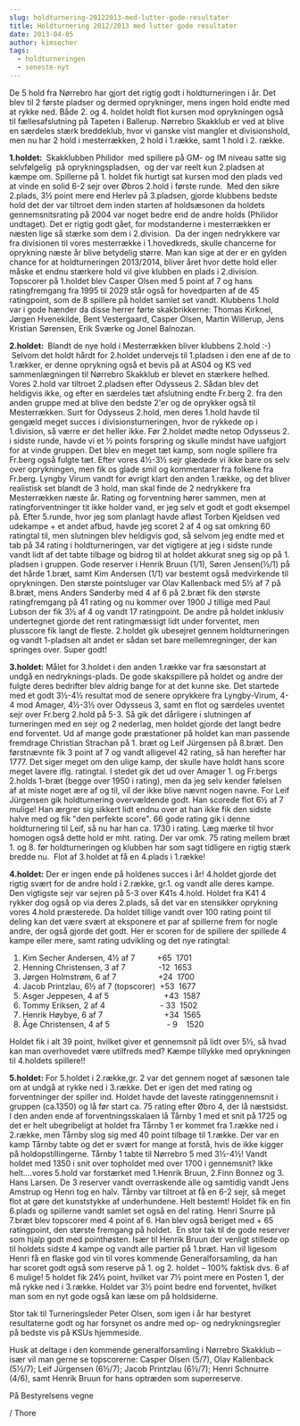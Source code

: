 ```yaml
---
slug: holdturnering-20122013-med-lutter-gode-resultater
title: Holdturnering 2012/2013 med lutter gode resultater
date: 2013-04-05
author: kimsecher
tags:
  - holdturneringen
  - seneste-nyt
---
```

De 5 hold fra Nørrebro har gjort det rigtig godt i holdturneringen i år. Det blev til 2 første pladser og dermed oprykninger, mens ingen hold endte med at rykke ned. Både 2. og 4. holdet holdt flot kursen mod oprykningen også til fællesafslutning på Tapeten i Ballerup. Nørrebro Skakklub er ved at blive en særdeles stærk breddeklub, hvor vi ganske vist mangler et divisionshold, men nu har 2 hold i mesterrækken, 2 hold i 1.række, samt 1 hold i 2. række.

<strong>1.holdet: </strong> Skakklubben Philidor  med spillere på GM- og IM niveau satte sig selvfølgelig  på oprykningspladsen,  og der var reelt kun 2.pladsen at kæmpe om. Spillerne på 1. holdet fik hurtigt sat kursen mod den plads ved at vinde en solid 6-2 sejr over Øbros 2.hold i første runde.  Med den sikre 2.plads, 3½ point mere end Herlev på 3.pladsen, gjorde klubbens bedste hold det der var tiltroet dem inden starten af holdsæsonen da holdets gennemsnitsrating på 2004 var noget bedre end de andre holds (Philidor undtaget). Det er rigtig godt gået, for modstanderne i mesterrækken er næsten lige så stærke som dem i 2.division.  Da der ingen nedrykkere var fra divisionen til vores mesterrække i 1.hovedkreds, skulle chancerne for oprykning næste år blive betydelig større. Man kan sige at der er en gylden chance for at holdturneringen 2013/2014, bliver året hvor dette hold eller måske et endnu stærkere hold vil give klubben en plads i 2.division. Topscorer på 1.holdet blev Casper Olsen med 5 point af 7 og hans ratingfremgang fra 1995 til 2029 står også for hovedparten af de 45 ratingpoint, som de 8 spillere på holdet samlet set vandt. Klubbens 1.hold var i gode hænder da disse herrer førte skakbrikkerne: Thomas Kirknel, Jørgen Hvenekilde, Bent Vestergaard, Casper Olsen, Martin Willerup, Jens Kristian Sørensen, Erik Sværke og Jonel Balnozan.

<strong>2.holdet: </strong> Blandt de nye hold i Mesterrækken bliver klubbens 2.hold :-)  Selvom det holdt hårdt for 2.holdet undervejs til 1.pladsen i den ene af de to 1.rækker, er denne oprykning også et bevis på at AS04 og KS ved sammenlægningen til Nørrebro Skakklub er blevet en stærkere helhed. Vores 2.hold var tiltroet 2.pladsen efter Odysseus 2. Sådan blev det heldigvis ikke, og efter en særdeles tæt afslutning endte Fr.berg 2. fra den anden gruppe med at blive den bedste 2'er og de oprykker også til Mesterrækken. Surt for Odysseus 2.hold, men deres 1.hold havde til gengæld meget succes i divisionsturneringen, hvor de rykkede op i 1.division, så værre er det heller ikke. Før 2.holdet mødte netop Odysseus 2. i sidste runde, havde vi et ½ points forspring og skulle mindst have uafgjort for at vinde gruppen. Det blev en meget tæt kamp, som nogle spillere fra Fr.berg også fulgte tæt. Efter vores 4½-3½ sejr glædede vi ikke bare os selv over oprykningen, men fik os glade smil og kommentarer fra folkene fra Fr.berg. Lyngby Virum vandt for øvrigt klart den anden 1.række, og det bliver realistisk set blandt de 3 hold, man skal finde de 2 nedrykkere fra Mesterrækken næste år. Rating og forventning hører sammen, men at ratingforventninger tit ikke holder vand, er jeg selv et godt et godt eksempel på. Efter 5.runde, hvor jeg som planlagt havde afløst Torben Kjeldsen ved udekampe + et andet afbud, havde jeg scoret 2 af 4 og sat omkring 60 ratingtal til, men slutningen blev heldigvis god, så selvom jeg endte med et tab på 34 rating i holdturneringen, var det vigtigere at jeg i sidste runde vandt lidt af det tabte tilbage og bidrog til at holdet akkurat sneg sig op på 1. pladsen i gruppen. Gode reserver i Henrik Bruun (1/1), Søren Jensen(½/1) på det hårde 1.bræt, samt Kim Andersen (1/1) var bestemt også medvirkende til oprykningen. Den største pointsluger var Olav Kallenback med 5½ af 7 på 8.bræt, mens Anders Sønderby med 4 af 6 på 2.bræt fik den største ratingfremgang på 41 rating og nu kommer over 1900 J tillige med Paul Lubson der fik 3½ af 4 og vandt 17 ratingpoint. De andre på holdet inklusiv undertegnet gjorde det rent ratingmæssigt lidt under forventet, men plusscore fik langt de fleste. 2.holdet gik ubesejret gennem holdturneringen og vandt 1-pladsen alt andet er sådan set bare mellemregninger, der kan springes over. Super godt!

<strong>3.holdet:</strong> Målet for 3.holdet i den anden 1.række var fra sæsonstart at undgå en nedryknings-plads. De gode skakspillere på holdet og andre der fulgte deres bedrifter blev aldrig bange for at det kunne ske. Det startede med et godt 3½-4½ resultat mod de senere oprykkere fra Lyngby-Virum, 4-4 mod Amager, 4½-3½ over Odysseus 3, samt en flot og særdeles uventet sejr over Fr.berg 2.hold på 5-3. Så gik det dårligere i slutningen af turneringen med en sejr og 2 nederlag, men holdet gjorde det langt bedre end forventet. Ud af mange gode præstationer på holdet kan man passende fremdrage Christian Strachan på 1. bræt og Leif Jürgensen på 8.bræt. Den førstnævnte fik 3 point af 7 og vandt alligevel 42 rating, så han herefter har 1777. Det siger meget om den ulige kamp, der skulle have holdt hans score meget lavere iflg. ratingtal. I stedet gik det ud over Amager 1. og Fr.bergs 2.holds 1-bræt (begge over 1950 i rating), men da jeg selv kender følelsen af at miste noget ære af og til, vil der ikke blive nævnt nogen navne. For Leif Jürgensen gik holdturnering overvældende godt. Han scorede flot 6½ af 7 mulige! Han ærgrer sig sikkert lidt endnu over at han ikke fik den sidste halve med og fik "den perfekte score". 66 gode rating gik i denne holdturnering til Leif, så nu har han ca. 1730 i rating. Læg mærke til hvor homogen også dette hold er mht. rating. Der var omk. 75 rating mellem bræt 1. og 8. før holdturneringen og klubben har som sagt tidligere en rigtig stærk bredde nu.  Flot af 3.holdet at få en 4.plads i 1.række!

<strong>4.holdet:</strong> Der er ingen ende på holdenes succes i år! 4.holdet gjorde det rigtig svært for de andre hold i 2.række, gr.1. og vandt alle deres kampe. Den vigtigste sejr var sejren på 5-3 over K41s 4.hold. Holdet fra K41 4 rykker dog også op via deres 2.plads, så det var en stensikker oprykning vores 4.hold præsterede. Da holdet tillige vandt over 100 rating point til deling kan det være svært at eksponere et par af spillerne frem for nogle andre, der også gjorde det godt. Her er scoren for de spillere der spillede 4 kampe eller mere, samt rating udvikling og det nye ratingtal:
<ol>
	<li>Kim Secher Andersen, 4½ af 7          +65  1701</li>
	<li>Henning Christensen, 3 af 7               -12  1653</li>
	<li>Jørgen Holmstrøm, 6 af 7                   +24  1700</li>
	<li>Jacob Printzlau, 6½ af 7 (topscorer)  +53  1677</li>
	<li>Asger Jeppesen, 4 af 5                         +43  1587</li>
	<li>Tommy Eriksen, 2 af 4                         - 33  1502</li>
	<li>Henrik Høybye, 6 af 7                            +34  1565</li>
	<li>Åge Christensen, 4 af 5                          - 9    1520</li>
</ol>
Holdet fik i alt 39 point, hvilket giver et gennemsnit på lidt over 5½, så hvad kan man overhovedet være utilfreds med? Kæmpe tillykke med oprykningen til 4.holdets spillere!!

<strong>5.holdet:</strong> For 5.holdet i 2.række,gr. 2 var det gennem noget af sæsonen tale om at undgå at rykke ned i 3.række. Det er igen det med rating og forventninger der spiller ind. Holdet havde det laveste ratinggennemsnit i gruppen (ca.1350) og lå før start ca. 75 rating efter Øbro 4, der lå næstsidst. I den anden ende af forventningsskalaen lå Tårnby 1 med et snit på 1725 og det er helt ubegribeligt at holdet fra Tårnby 1 er kommet fra 1.række ned i 2.række, men Tårnby slog sig med 40 point tilbage til 1.række. Der var en kamp Tårnby tabte og det er svært for mange at forstå, hvis de ikke kigger på holdopstillingerne. Tårnby 1 tabte til Nørrebro 5 med 3½-4½! Vandt holdet med 1350 i snit over topholdet med over 1700 i gennemsnit? Ikke helt….vores 5.hold var forstærket med 1.Henrik Bruun, 2.Finn Bonnez og 3. Hans Larsen. De 3 reserver vandt overraskende alle og samtidig vandt Jens Amstrup og Henri tog en halv. Tårnby var tiltroet at få en 6-2 sejr, så meget flot at gøre det kunststykke af underhundene. Helt bestemt! Holdet fik en fin 6.plads og spillerne vandt samlet set også en del rating. Henri Snurre på 7.bræt blev topscorer med 4 point af 6. Han blev også beriget med + 65 ratingpoint, den største fremgang på holdet.  En stor tak til de gode reserver som hjalp godt med pointhøsten. Især til Henrik Bruun der venligt stillede op til holdets sidste 4 kampe og vandt alle partier på 1.bræt. Han vil ligesom Henri få en flaske god vin til vores kommende Generalforsamling, da han har scoret godt også som reserve på 1. og 2. holdet – 100% faktisk dvs. 6 af 6 mulige! 5 holdet fik 24½ point, hvilket var 7½ point mere en Posten 1, der må rykke ned i 3.række. Holdet var 3½ point bedre end forventet, hvilket man som en nyt gode også kan læse om på holdsiderne.

Stor tak til Turneringsleder Peter Olsen, som igen i år har bestyret resultaterne godt og har forsynet os andre med op- og nedrykningsregler på bedste vis på KSUs hjemmeside.

Husk at deltage i den kommende generalforsamling i Nørrebro Skakklub – især vil man gerne se topscorerne: Casper Olsen (5/7), Olav Kallenback (5½/7); Leif Jürgensen (6½/7); Jacob Printzlau (6½/7); Henri Schnurre (4/6), samt Henrik Bruun for hans optræden som superreserve.

På Bestyrelsens vegne

/ Thore
